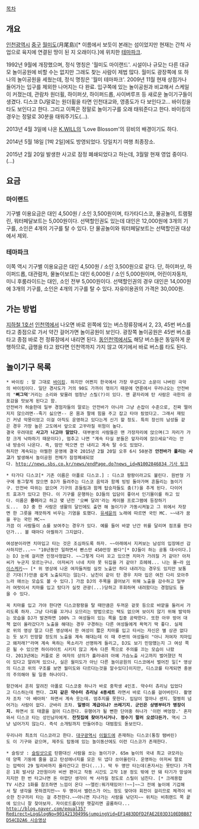 [[목차]]
== 개요 ==
[[인천광역시]] [[중구(인천)|중구]] [[월미도]](月尾島)[* 이름에서 보듯이 본래는 섬이었지만 현재는 간척 사업으로 육지에 연결된 땅이 된 지 오래이다.]에 위치한 [[테마파크]].

1992년 9월에 개장했으며, 정식 명칭은 '월미도 마이랜드'. 시설이나 규모는 다른 대규모 놀이공원에 비할 수는 없지만 그래도 찾는 사람이 제법 많다.
월미도 광장쪽에 또 하나의 놀이공원을 세웠는데, 정식 명칭은 '월미 테마파크'. 2009년 11월 현재 상점가나 들어가는 입구를 제외한 나머지는 다 완료. 입구쪽에 있는 놀이공원과 비교해서 스케일이 커졌는데, 관람차 원더휠, 하이퍼샷, 하이퍼드롭, 사이버루프 등 새로운 놀이기구들이 생겼다. 디스코 DJ말로는 원더휠을 타면 인천대교와, 영종도가 다 보인다고... 바이킹을 타도 보인다고 한다. 그리고 이쪽은 정말로 놀이기구를 오래 태워준다고 한다. 바이킹의 경우는 정말로 30분을 태워주기도(...).

2013년 4월 3일에 나온 [[K.WILL]]의 'Love Blossom'의 뮤비의 배경이기도 하다.

2014년 5월 18일 [1박 2일]에도 방영되었다. 당일치기 여행 최종장소.

2015년 2월 20일 발생한 사고로 잠정 폐쇄되었다고 하는데, 3월말 현재 영업 중이다.(...)
== 요금 ==
=== 마이랜드 ===
기구별 이용요금은 대인 4,500원 / 소인 3,500원이며, 타가타디스코, 물공놀이, 트램펄린, 워터페달보트는 5,000원이다. 선택할인권도 있는데 대인은 12,000원에 3개의 기구를, 소인은 4개의 기구를 탈 수 있다. 단 물공놀이와 워터페달보트는 선택할인권 대상에서 제외.

=== 테마파크 ===
이쪽 역시 기구별 이용요금은 대인 4,500원 / 소인 3,500원으로 같다. 단, 하이퍼샷, 하이퍼드롭, 대관람차, 물놀이보트는 대인 6,000원 / 소인 5,000원이며, 어린이자동차, 미니 후룸라이드는 대인, 소인 전부 5,000원이다.
선택할인권의 경우 대인은 14,000원에 3개의 기구를, 소인은 4개의 기구를 탈 수 있다. 자유이용권의 가격은 30,000원.

== 가는 방법 ==
[[지하철 1호선]] [[인천역]]에서 나오면 바로 왼쪽에 있는 버스정류장에서 2, 23, 45번 버스를 타고 종점으로 가서 약간 걸어가면 놀이공원이 보인다. 광장쪽 놀이공원은 45번 버스를 타고 종점 바로 전 정류장에서 내리면 된다. [[동인천역]]에서도 해당 버스들은 동일하게 운행하므로, 급행을 타고 왔다면 인천역까지 가지 않고 여기에서 바로 버스를 타도 된다.

== 놀이기구 목록 ==
 * 바이킹 : 말 그대로 [[바이킹]]. 하지만 어쩐지 한국에서 가장 무섭다고 소문이 나버린 극악의 바이킹이다. 일단 경사도가 거의 90도 가까이 꺾이기 때문에 연륜에서 우러나오는 안전바의 ''''삐그덕''''거리는 소리와 맞물려 엄청난 스릴(?)이 있다. 맨 끝자리에 탄 사람은 극한의 공포감을 맛보게 된다고 함.
 안전바가 허술한데 일부 경험자들의 말로는 안전바가 아니라 그냥 손잡이 수준으로, 진짜 떨어지지 않으려면--죽기 싫으면-- 온 몸과 팔에 힘을 주고 잡고 타야 됬었다고. 그래서 재밌긴 커녕 악몽이었고 이걸 아직도 운영하고 있다는게 신기 할 정도. 특히 장신의 남성들 같은 경우 가장 높은 고도에서 앞으로 고꾸라질 위험이 높다.
 결국 우려대로 '''사고가 나고야 말았다'''. 대부분의 사람들은 맨 가장자리에 앉으며(그 자리가 가장 크게 낙하하기 때문이다), 멈추고 나면 "계속 타실 분들은 앞자리에 앉으세요"라는 안내 방송이 나온다. 즉, 맘만 먹으면 안 내리고 계속 탈 수도 있었다.
 하지만 계속되는 아찔한 운영에 결국 2015년 2월 20일 오후 6시 50분경 '''안전바가 풀리는 사고'''가 발생해서 놀이공원 전체가 잠정폐쇄되었다. [[http://news.sbs.co.kr/news/endPage.do?news_id=N1002846834 기사 링크]]

 * 타가다 디스코[* 기존 이름은 아폴로 디스코.] : 디스코 팡팡이라고도 불린다. 원반형 기구에 동그랗게 앉으면 DJ가 들려주는 디스코 음악과 함께 빙빙 돌아가며 흔들리는 놀이기구. 안전바 따위는 없으며 기구의 흔들림과 함께 탑승자들도 춤(?)을 추게 된다. 다이어트 효과가 있다고 한다. 이 기구를 운행하는 DJ들의 입담이 좋아서 인기몰이를 하고 있다. 이름은 '''용이'''라고 하고 몇 년전 '오빠 달려'라는 케이블 프로그램에 등장하기도...  DJ 중 한 사람은 생활의 달인에도 출연 해 놀이기구 가동시켜놓고 그 위에서 자장면 한 그릇을 깨끗하게 비우는 기염을 토했다. [[유세윤]]의 노래에 따르면 국민 MC. ~~내가 꿈을 꾸는 국민 MC~~
 가끔 이 사람들이 쇼를 보여주는 경우가 있다. 예를 들어 바깥 난간 위를 달리며 점프를 한다던가... 볼 때마다 아찔하기 그지없다.

 여성분이라면 치마입고 타는 것은 조심하도록 하자. ~~아래에서 지켜보는 남성의 입장에선 감사하지만...~~ "10년동안 일하면서 빤스만 450만장 봤다"[* DJ들이 하는 공통 대사이다.]는 DJ 눈에 걸리면 인정사정없다. ~~그렇게 다리 꼬고 있으면 치마가 가려질 거 같아? 아저씨가 누군지 모르는구나. 아저씨가 너네 치마 못 뒤집을 거 같아? 흐헤헤... 나는 몰~라 [[아이스케키]]~~ [* 위 영상에 나온 여자들처럼 실컷 노출만 하다 내려가는 경우도 있지만 보통은 기대(?)만큼 쉽게 노출되지는 않는다. 남친이 같이 탄 경우 치마 입은 여친 다리 모아주느라 애쓰는 모습도 볼 수 있다.] 가끔 DJ의 주목을 끌어보기 위해 노출을 감수하고 일부러 여럿이서 치마를 입고 탔다가 실컷 관광(...)당하고 후회하며 내려왔다는 경험담도 들을 수 있다. 

 꼭 치마를 입고 가야 한다면 디스코팡팡을 탈 때만큼은 두꺼운 겉옷 등으로 바깥을 둘러서 가리도록 하자. 그냥 다리를 꼬거나 오므리는 방법으로는 택도 없으며 보이지 않기 위해 발악하는 모습을 DJ가 발견하면 100% 그 여성들이 있는 쪽을 집중 공략한다. 또한 아무 방어 대책 없이 올라갔다가 노출을 해대는 경우 구경하는 다른 여성들에게 욕먹기 딱 좋다. 실제로 위의 영상 말고 다른 영상에서 한 여성이 짧은 치마를 입고 타서는 자신은 별 상관 없다는 듯 보기 민망할 정도의 노출을 계속 해대는데 이 때 주변의 여성들이 "아니 저여자 치마입고 왜저래?"라며 계속 욕하는 목소리가 선명하게 들리고, DJ도 보기 민망했는지 그 여성 쪽은 될 수 있으면 하이라이트 시키지 않고 계속 다른 쪽으로 주의를 끄는 모습이 나왔다. 2013년에는 커플로 온 여자의 상의가 흘러내려 아예 가슴노출 사고까지 벌어졌던 적이 있다고 알려져 있으나, 실은 월미도가 아닌 다른 놀이공원의 디스코에서 벌어진 일[* 영상의 디스코 위의 구조를 보면 월미도와 다르다는것을 알수있다]이지만, 디스코를 타게되면 충분의 주의해야 될 일중 하나이다.

 항간에서 흔히 알려진 아폴로 디스코중 하나가 바로 중학생 4인조. 약수터 츄리닝 입었다고 디스하는데 쩐다. '''그지 같은 약수터 츄리닝 4종세트''' 라면서 바로 디스를 걸어버린다. 촬영자 조차 '아 배아퍼' 하면서 계속 웃는데. 멈추지를 못한다. 입담이 얼마나 센지. 멀쩡히 넘어가는 사람이 없다. 군바리 조차. '''일병이 계급이냐? 쓰레기지. 군인은 상병부터가 병장이지.''' 하면서 또 태클을 걸어 디스한다. 유행어가 될 뻔한 단어중 하나가 '이런 벼엉장.' 혼자와서 디스코 타는 성인남자에게. '''잔칫집에 찾아가시거나. 정수기 팔러 오셨다든가.''' 역시 그냥 넘어가지 않는다. 즉석 소개팅까지 만들어주는 대범함도 돋보인다. 

 우리나라 최초의 디스코라고 한다. [[대구광역시]] [[이월드]]에 존재하는 디스코(통칭 탬버린)도 이 기구와 같으며, 제주도 탑동에 있는 놀이동산에도 이런 디스코가 존재한다.

 * 슬링샷 : [[슬링샷]]으로 탄환대신 사람을 쏘는 놀이기구. 65m 높이의 국내 최고 규모라는데 양쪽 기둥에 줄을 걸고 탄성에너지를 모은 뒤 냅다 쏘아올린다. 운영하는 아저씨 말로는 압력이 29 밀리바까지 올라간다고 한다(...). 딱 두 명만 타는데(혼자서는 못탄다) 가격은 1회 발사당 2만원이라 비싼 편이고 작동 시간도 고작 1분 정도 밖에 안 돼 타기가 망설여지지만 한 번 타고나면 돈 아깝단 생각이 싹 사라질 정도로 스릴이 넘친다. [* 크레용팝TV 시즌2 1화를 참조하면 느낌이 온다 ~~엘린:뭐가재밌어!!~~]~~그 전에 높이에 기겁해서 탈 생각을 못하겠지만~~ 두 명이서 밸런스가 어느 정도 맞아야 회전이 걸리므로 체격이 비슷한 친구끼리 타는 걸 추천한다.~~아니면 지나가는 사람을 낚던지~~ 위치는 비취랜드 쪽 끝에 있으니 잘 찾아보자. 자이로드롭이랑 햇갈리면 골룸하다... 
 [[http://blog.naver.com/equal35?Redirect=Log&logNo=90142130499&jumpingVid=EF1483DDFD2FAE2E03D310EDBB87D54CD2A6 시승영상]]
